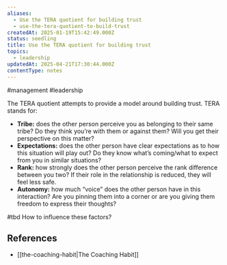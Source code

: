 ```yaml
---
aliases:
  - Use the TERA quotient for building trust
  - use-the-tera-quotient-to-build-trust
createdAt: 2025-01-19T15:42:49.000Z
status: seedling
title: Use the TERA quotient for building trust
topics:
  - leadership
updatedAt: 2025-04-21T17:30:44.000Z
contentType: notes
---
```

#management #leadership

The TERA quotient attempts to provide a model around building trust. TERA stands for:

- **Tribe:** does the other person perceive you as belonging to their same tribe? Do they think you’re with them or against them? Will you get their perspective on this matter?
- **Expectations:** does the other person have clear expectations as to how this situation will play out? Do they know what’s coming/what to expect from you in similar situations?
- **Rank:** how strongly does the other person perceive the rank difference between you two? If their role in the relationship is reduced, they will feel less safe.
- **Autonomy:** how much “voice” does the other person have in this interaction? Are you pinning them into a corner or are you giving them freedom to express their thoughts?

#tbd How to influence these factors?

## References

- [[the-coaching-habit|The Coaching Habit]]
